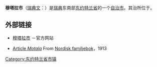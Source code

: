 {{Infobox Kommun|
fullname=Motala kommun|
coatofarms=[[Image:Motala_vapen.svg|100px]]|
county=[[东约特兰省|东约特兰省]]|
province=[[东约特兰|东约特兰]]|
capital={{link-en|穆塔拉|Motala}}|
map=[[Image:Motala_Municipality_in_Östergötland_County.png|200px]]|
arearank=第88名|
area=1,273.52|
arealand=988.25|
populationrank=第49名|
population=42,060|
densityrank=第102名|
populationdensity=42.56|
website=http://www.motala.se/|
footnotes=面积与人口统计数据来自[[瑞典统计局|瑞典统计局]]，截至2007年12月31日}}

'''穆塔拉市'''（[[瑞典文|瑞典文]]：{{lang|sv|''Motala kommun''}}）是[[瑞典|瑞典]]东南部[[东约特兰省|东约特兰省]]的一个[[瑞典自治市|自治市]]。其治所位于{{link-en|穆塔拉|Motala}}。

==外部链接==
*[http://www.motala.se 穆塔拉市] {{Wayback|url=http://www.motala.se/ |date=20090207002233 }}－官方网站
*{{sv icon}} [http://runeberg.org/nfbr/0633.html Article ''Motala''] {{Wayback|url=http://runeberg.org/nfbr/0633.html |date=20120313130924 }} From [[Nordisk_familjebok|Nordisk familjebok]]，1913
{{wikisourcepar|EB1911:Motala}}

{{Östergötland County}}
{{Localities in Motala Municipality}}

[[Category:东约特兰省市镇|Category:东约特兰省市镇]]